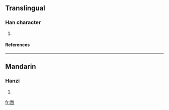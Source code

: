 ==Translingual==
===Han character===
{{Han char|rn=46|rad=山|as=09|sn=12|four=|canj=弓大山 (NKU)}}
# {{defn|Han|sort=山09}}
====References====
{{Han ref|kx=0316.180|dkj=08280|dj=0616.390|hdz=10789.180|uh=5D4D|ud=23885}}
----
==Mandarin==
===Hanzi===
{{cmn-hanzi|pin=[[hé]] (he2), [[jié]] (jie2), [[wù]] (wu4)|wg=ho<sup>2</sup>, chieh<sup>2</sup>, wu<sup>4</sup>}}
# {{defn|Mandarin}}

[[fr:嵍]]